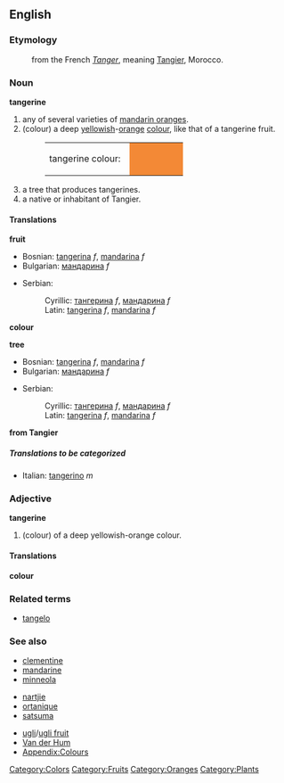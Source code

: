 {{wikipedia}}
==English==

===Etymology===
:from the French ''[[Tanger]]'', meaning [[Tangier]], Morocco.
===Noun===
'''tangerine'''
#any of several varieties of [[mandarin orange]]s.
#(colour) a deep [[yellow]]ish-[[orange]] [[colour]], like that of a tangerine fruit.
#:<table><tr><td>tangerine colour: &nbsp;</td><td bgcolor="#F38936" width="80">&nbsp; </td></tr></table>
#a tree that produces tangerines.
#a native or inhabitant of Tangier.

====Translations====
'''fruit'''
{{top}}
*Bosnian: [[tangerina]] ''f'', [[mandarina]] ''f''
*Bulgarian: [[мандарина]] ''f''
{{mid}}
*Serbian:
*:Cyrillic: [[тангерина]] ''f'', [[мандарина]] ''f''
*:Latin: [[tangerina]] ''f'', [[mandarina]] ''f''
{{bottom}}

'''colour'''
{{top}}
{{mid}}
{{bottom}}

'''tree'''
{{top}}
*Bosnian: [[tangerina]] ''f'', [[mandarina]] ''f''
*Bulgarian: [[мандарина]] ''f''
{{mid}}
*Serbian:
*:Cyrillic: [[тангерина]] ''f'', [[мандарина]] ''f''
*:Latin: [[tangerina]] ''f'', [[mandarina]] ''f''
{{bottom}}

'''from Tangier'''
{{top}}
{{mid}}
{{bottom}}

=====Translations to be categorized=====
{{checktrans}}
<!--Remove this section once all of the translations below have been moved into the tables above.-->
*Italian: [[tangerino]] ''m''

===Adjective===
'''tangerine'''
#(colour) of a deep yellowish-orange colour.

====Translations====
'''colour'''
{{top}}
{{mid}}
{{bottom}}

===Related terms===
*[[tangelo]]

===See also===
{{top}}
*[[clementine]]
*[[mandarine]]
*[[minneola]]
{{mid}}
*[[nartjie]]
*[[ortanique]]
*[[satsuma]]
{{mid}}
*[[ugli]]/[[ugli fruit]]
*[[Van der Hum]]
*[[Wiktionary_Appendix:Colours|Appendix:Colours]]
{{bottom}}

[[Category:Colors]]
[[Category:Fruits]]
[[Category:Oranges]]
[[Category:Plants]]